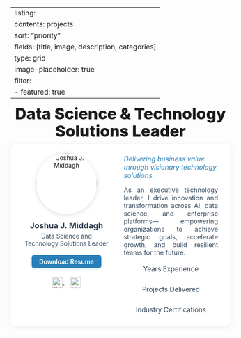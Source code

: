 ﻿---
listing:
  contents: projects
  sort: "priority"
  fields: [title, image, description, categories]
  type: grid
  image-placeholder: true
  filter:
    - featured: true
---

<!-- Title only (centered, with safe bottom space) -->
<div style="text-align:center; margin:0 0 .6rem 0;">
  <h1 style="font-size:2.25rem; font-weight:800; margin:0 0 .25rem 0; line-height:1.1;">
    Data Science &amp; Technology Solutions Leader
  </h1>
</div>

```{=html}
<!-- White card widened; NO negative margin (prevents overlap) -->
<div style="max-width:1100px; margin:0.5rem auto 1.5rem; padding:1.5em 2em 1em 2em; background:#fff; border-radius:12px; box-shadow:0 2px 16px #0001; text-align:left;">
  <!-- Left/Right layout (not centered) -->
  <div style="display:flex; align-items:flex-start; gap:2.25em; justify-content:flex-start;">
    <!-- LEFT: hero -->
    <div style="flex:0 0 200px; text-align:center;">
      <img src="assets/images/profile.jpg" alt="Joshua J. Middagh" style="width:140px; height:140px; object-fit:cover; border-radius:50%; box-shadow:0 2px 12px #0002; margin-bottom:1em;">
      <h2 style="font-size:1.3em; font-weight:700; color:#2c3e50; margin:.1rem 0 .3rem;">Joshua&nbsp;J.&nbsp;Middagh</h2>
      <div style="font-size:1em; color:#34495e; margin-bottom:.75em;">Data Science and<br>Technology Solutions Leader</div>
      <a href="files/Joshua_Middagh_Resume.pdf" style="display:inline-block; margin:.5em auto; padding:.5em 1.2em; background:#2980b9; color:#fff; font-weight:600; border-radius:6px; text-decoration:none; box-shadow:0 2px 8px #2980b922;">Download Resume</a>
      <div style="margin-top:1em;">
        <a href="https://github.com/jjmiddagh" title="GitHub" target="_blank" style="margin:0 .5em;">
          <img src="assets/images/github.svg" alt="GitHub" style="width:24px;height:24px;vertical-align:middle;opacity:.8;">
        </a>
        <a href="https://www.linkedin.com/in/joshua-middagh-it-professional/" title="LinkedIn" target="_blank" style="margin:0 .5em;">
          <img src="assets/images/linkedin.png" alt="LinkedIn" style="width:24px;height:24px;vertical-align:middle;opacity:.8;">
        </a>
      </div>
    </div>

    <!-- RIGHT: text -->
    <div style="flex:1 1 auto; margin-top:.25rem;">
      <p style="font-style:italic; color:#2980b9; margin:0 0 1em 0; font-size:1.1em; text-align:left;">
        Delivering business value through visionary technology solutions.
      </p>
      <p style="margin:0 0 1.25em 0; font-size:1.05em; color:#34495e; text-align:justify;">
        As an executive technology leader, I drive innovation and transformation across AI, data science, and enterprise platforms—
        empowering organizations to achieve strategic goals, accelerate growth, and build resilient teams for the future.
      </p>
      <div style="display:flex; justify-content:center; gap:2em; margin-bottom:1em; flex-wrap:wrap;">
        <div style="font-size:1.1em; color:#2c3e50;"><span style="font-size:1.5em; font-weight:bold; color:#2980b9;" id="exp-stat"></span> Years Experience</div>
        <div style="font-size:1.1em; color:#2c3e50;"><span style="font-size:1.5em; font-weight:bold; color:#2980b9;" id="proj-stat"></span> Projects Delivered</div>
        <div style="font-size:1.1em; color:#2c3e50;"><span style="font-size:1.5em; font-weight:bold; color:#2980b9;" id="cert-stat"></span> Industry Certifications</div>
      </div>
    </div>
  </div>
</div>

<script>
function animateStat(id, target, duration) {
  var el = document.getElementById(id);
  if (!el) return;
  var step = Math.ceil(target / (duration/20));
  var val = 0;
  var interval = setInterval(function() {
    val += step;
    if (val >= target) { val = target; clearInterval(interval); }
    el.textContent = val;
  }, 20);
}
animateStat('exp-stat', 25, 800);
animateStat('proj-stat', 30, 800);
animateStat('cert-stat', 3, 800);
</script>
```
